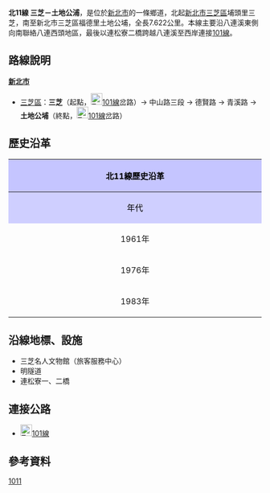{{Infobox TwRoad|
|Type=th
|Code=北11線
|Num=tp11
|Name=中山路三段、德賢路、青溪路
|Level=鄉道
|Length=7.622
|Start=[[新北市|新北市]][[三芝區|三芝區]]埔頭里三芝
|End=新北市三芝區福德里土地公埔
}}
'''北11線 三芝－土地公浦'''，是位於[[新北市|新北市]]的一條鄉道，北起[[新北市|新北市]][[三芝區|三芝區]]埔頭里三芝，南至新北市三芝區福德里土地公埔，全長7.622公里。{{r|thb}}本線主要沿八連溪東側向南聯絡八連西頭地區，最後以連松寮二橋跨越八連溪至西岸連接[[縣道101號|101線]]。

== 路線說明 ==
{{expand|time=2011-05-31}}
;'''[[新北市|新北市]]'''
*[[三芝區|三芝區]]：'''三芝'''（起點，[[File:TW_CHW101.svg|23px]][[縣道101號|101線]]岔路）→ 中山路三段 → 德賢路 → 青溪路 → '''土地公埔'''（終點，[[File:TW_CHW101.svg|23px]][[縣道101號|101線]]岔路）

== 歷史沿革 ==
{| class="wikitable" style="width: 100%"
! style="text-align:center; background:#C5C5FF; color:black" colspan=3 align=center | 北11線歷史沿革
|- 
! style="text-align:center; background:#CFCFFF; color:black" width="8%" | 年代 !! style="text-align:center; background:#D3D3FF; color:black" width="40%" | 本編號沿革 !! style="text-align:center; background:#D3D3FF; color:black" width="52%" | 本路線沿革
|-
! 1961年{{r|gazette1966}}
| 當時為'''文化里－水碓'''線，長0.884公里<br />即淡水區文化路 → 新生街，做為聯絡舊台2線與舊102線之用 || rowspan=2| 未修築或非公路
|-
! 1976年{{r|gazette1976}}
| 本編號解編
|-
! 1983年
| colspan=2| 新增'''三芝－土地公埔'''線為北11線
|}

== 沿線地標、設施 ==
*三芝名人文物館（旅客服務中心）
*明隧道
*連松寮一、二橋

== 連接公路 ==
*[[File:TW_CHW101.svg|23px]][[縣道101號|101線]]

== 參考資料 ==
{{reflist|refs=

<ref name="thb">{{cite web |url=http://spreadsheets.google.com/pub?key=0Avc0r7dng8JrdFF0YmRlSEl1dWhxVmJtR2hwZDFmcFE&gid=0 |title=臺北縣鄉道公路路線表 |accessdate=2011-05-31 |date=2010-07-19 |publisher=公路總局 |archive-date=2014-04-20 |archive-url=https://web.archive.org/web/20140420112137/https://spreadsheets.google.com/pub?key=0Avc0r7dng8JrdFF0YmRlSEl1dWhxVmJtR2hwZDFmcFE&gid=0 |dead-url=yes }}</ref>

<ref name="gazette1966">{{cite web |url=http://gaz.ncl.edu.tw/detail.jsp?sysid=E0921514 |title=公告臺灣省縣鄉道及專用公路路線里程表 |accessdate=2011-05-31 |date=1966-08-01 |work=政府公報資訊網 |publisher=臺灣省政府 |archive-date=2021-01-24 |archive-url=https://web.archive.org/web/20210124100834/https://gaz.ncl.edu.tw/detail.jsp?sysid=E0921514 |dead-url=yes }}</ref>

<ref name="gazette1976">{{cite web |url=http://gaz.ncl.edu.tw/detail.jsp?sysid=E0814166 |title=公告「65年度臺灣省公路資料統計表」 |accessdate=2011-05-31 |date=1977-09-09 |work=政府公報資訊網 |publisher=臺灣省政府 |archive-date=2021-01-24 |archive-url=https://web.archive.org/web/20210124163606/https://gaz.ncl.edu.tw/detail.jsp?sysid=E0814166 |dead-url=yes }}</ref>

}}

{{新北市鄉道}}

[[Category:新北市區道|1011]]